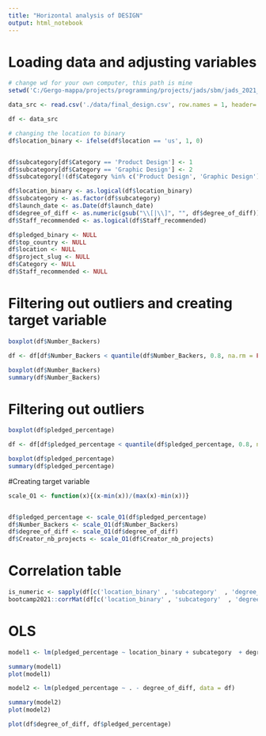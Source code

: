 ```yaml
---
title: "Horizontal analysis of DESIGN"
output: html_notebook
---
```

# Loading data and adjusting variables


```r
# change wd for your own computer, this path is mine
setwd('C:/Gergo-mappa/projects/programming/projects/jads/sbm/jads_2021_g9_sbm')

data_src <- read.csv('./data/final_design.csv', row.names = 1, header= TRUE)

df <- data_src

# changing the location to binary
df$location_binary <- ifelse(df$location == 'us', 1, 0)


df$subcategory[df$Category == 'Product Design'] <- 1
df$subcategory[df$Category == 'Graphic Design'] <- 2
df$subcategory[!(df$Category %in% c('Product Design', 'Graphic Design'))] <- 3

df$location_binary <- as.logical(df$location_binary)
df$subcategory <- as.factor(df$subcategory)
df$launch_date <- as.Date(df$launch_date)
df$degree_of_diff <- as.numeric(gsub("\\[|\\]", "", df$degree_of_diff))
df$Staff_recommended <- as.logical(df$Staff_recommended)

df$pledged_binary <- NULL
df$top_country <- NULL
df$location <- NULL
df$project_slug <- NULL
df$Category <- NULL
df$Staff_recommended <- NULL

```

# Filtering out outliers and creating target variable
```r
boxplot(df$Number_Backers)

df <- df[df$Number_Backers < quantile(df$Number_Backers, 0.8, na.rm = FALSE),]

boxplot(df$Number_Backers)
summary(df$Number_Backers)

```

# Filtering out outliers
```r
boxplot(df$pledged_percentage)

df <- df[df$pledged_percentage < quantile(df$pledged_percentage, 0.8, na.rm = FALSE),]

boxplot(df$pledged_percentage)
summary(df$pledged_percentage)

```
#Creating target variable
```r
scale_O1 <- function(x){(x-min(x))/(max(x)-min(x))}


df$pledged_percentage <- scale_O1(df$pledged_percentage)
df$Number_Backers <- scale_O1(df$Number_Backers)
df$degree_of_diff <- scale_O1(df$degree_of_diff)
df$Creator_nb_projects <- scale_O1(df$Creator_nb_projects)


```

# Correlation table
```r
is_numeric <- sapply(df[c('location_binary' , 'subcategory'  , 'degree_of_diff' , 'Number_Backers' , 'Creator_nb_projects')], is.numeric)
bootcamp2021::corrMat(df[c('location_binary' , 'subcategory'  , 'degree_of_diff' , 'Number_Backers' , 'Creator_nb_projects')][, is_numeric])
```



# OLS
```r
model1 <- lm(pledged_percentage ~ location_binary + subcategory  + degree_of_diff + Number_Backers + Creator_nb_projects, data = df)

summary(model1)
plot(model1)
```
```r

model2 <- lm(pledged_percentage ~ . - degree_of_diff, data = df)

summary(model2)
plot(model2)
```

```r
plot(df$degree_of_diff, df$pledged_percentage)

```

